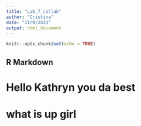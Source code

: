 ```yaml
---
title: "Lab_7_collab"
author: "Cristina"
date: "11/9/2021"
output: html_document
---
```


```r
knitr::opts_chunk$set(echo = TRUE)
```

## R Markdown
# Hello Kathryn you da best

# what is up girl 